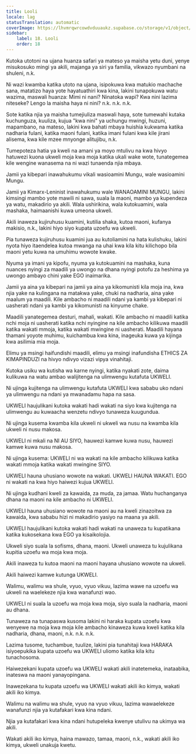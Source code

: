 ```yaml
---
title: Looli
locale: lag
statusTranslation: automatic
coverImage: https://lhvmrqwrcowdvduuaukz.supabase.co/storage/v1/object/public/strapi-uploads/small_cover-educacion-fundamental.webp-2d51a7828a2b1309555be27f7e2a61a0.webp
sidebar:
    label: 18. Looli
    order: 18
---
```

Kutoka utotoni na ujana huanza safari ya mateso ya maisha yetu duni, yenye misukosuko mingi ya akili, majanga ya siri ya familia, vikwazo nyumbani na shuleni, n.k.

Ni wazi kwamba katika utoto na ujana, isipokuwa kwa matukio machache sana, matatizo haya yote hayatuathiri kwa kina, lakini tunapokuwa watu wazima, maswali huanza: Mimi ni nani? Ninatoka wapi? Kwa nini lazima niteseke? Lengo la maisha haya ni nini? n.k. n.k. n.k.

Sote katika njia ya maisha tumejiuliza maswali haya, sote tumewahi kutaka kuchunguza, kuuliza, kujua "kwa nini" ya uchungu mwingi, huzuni, mapambano, na mateso, lakini kwa bahati mbaya huishia kukwama katika nadharia fulani, katika maoni fulani, katika imani fulani kwa kile jirani alisema, kwa kile mzee mnyonge alitujibu, n.k.

Tumepoteza hatia ya kweli na amani ya moyo mtulivu na kwa hivyo hatuwezi kuona ukweli moja kwa moja katika ukali wake wote, tunategemea kile wengine wanasema na ni wazi tunaenda njia mbaya.

Jamii ya kibepari inawahukumu vikali wasioamini Mungu, wale wasioamini Mungu.

Jamii ya Kimarx-Leninist inawahukumu wale WANAOAMINI MUNGU, lakini kimsingi mambo yote mawili ni sawa, suala la maoni, mambo ya kupendeza ya watu, makadirio ya akili. Wala ushirikina, wala kutokuamini, wala mashaka, haimaanishi kuwa umeona ukweli.

Akili inaweza kujiruhusu kuamini, kutilia shaka, kutoa maoni, kufanya makisio, n.k., lakini hiyo siyo kupata uzoefu wa ukweli.

Pia tunaweza kujiruhusu kuamini jua au kutoliamini na hata kulishuku, lakini nyota hiyo itaendelea kutoa mwanga na uhai kwa kila kitu kilichopo bila maoni yetu kuwa na umuhimu wowote kwake.

Nyuma ya imani ya kipofu, nyuma ya kutokuamini na mashaka, kuna nuances nyingi za maadili ya uwongo na dhana nyingi potofu za heshima ya uwongo ambayo chini yake EGO inaimarika.

Jamii ya aina ya kibepari na jamii ya aina ya kikomunisti kila moja ina, kwa njia yake na kulingana na matakwa yake, chuki na nadharia, aina yake maalum ya maadili. Kile ambacho ni maadili ndani ya kambi ya kibepari ni uasherati ndani ya kambi ya kikomunisti na kinyume chake.

Maadili yanategemea desturi, mahali, wakati. Kile ambacho ni maadili katika nchi moja ni uasherati katika nchi nyingine na kile ambacho kilikuwa maadili katika wakati mmoja, katika wakati mwingine ni uasherati. Maadili hayana thamani yoyote muhimu, kuichambua kwa kina, inageuka kuwa ya kijinga kwa asilimia mia moja.

Elimu ya msingi haifundishi maadili, elimu ya msingi inafundisha ETHICS ZA KIMAPINDUZI na hivyo ndivyo vizazi vipya vinahitaji.

Kutoka usiku wa kutisha wa karne nyingi, katika nyakati zote, daima kulikuwa na watu ambao walijitenga na ulimwengu kutafuta UKWELI.

Ni ujinga kujitenga na ulimwengu kutafuta UKWELI kwa sababu uko ndani ya ulimwengu na ndani ya mwanadamu hapa na sasa.

UKWELI haujulikani kutoka wakati hadi wakati na siyo kwa kujitenga na ulimwengu au kuwaacha wenzetu ndivyo tunaweza kuugundua.

Ni ujinga kusema kwamba kila ukweli ni ukweli wa nusu na kwamba kila ukweli ni nusu makosa.

UKWELI ni mkali na NI AU SIYO, hauwezi kamwe kuwa nusu, hauwezi kamwe kuwa nusu makosa.

Ni ujinga kusema: UKWELI ni wa wakati na kile ambacho kilikuwa katika wakati mmoja katika wakati mwingine SIYO.

UKWELI hauna uhusiano wowote na wakati. UKWELI HAUNA WAKATI. EGO ni wakati na kwa hiyo haiwezi kujua UKWELI.

Ni ujinga kudhani kweli za kawaida, za muda, za jamaa. Watu huchanganya dhana na maoni na kile ambacho ni UKWELI.

UKWELI hauna uhusiano wowote na maoni au na kweli zinazoitwa za kawaida, kwa sababu hizi ni makadirio yasiyo na maana ya akili.

UKWELI haujulikani kutoka wakati hadi wakati na unaweza tu kupatikana katika kukosekana kwa EGO ya kisaikolojia.

Ukweli siyo suala la sofisms, dhana, maoni. Ukweli unaweza tu kujulikana kupitia uzoefu wa moja kwa moja.

Akili inaweza tu kutoa maoni na maoni hayana uhusiano wowote na ukweli.

Akili haiwezi kamwe kutunga UKWELI.

Walimu, walimu wa shule, vyuo, vyuo vikuu, lazima wawe na uzoefu wa ukweli na waelekeze njia kwa wanafunzi wao.

UKWELI ni suala la uzoefu wa moja kwa moja, siyo suala la nadharia, maoni au dhana.

Tunaweza na tunapaswa kusoma lakini ni haraka kupata uzoefu kwa wenyewe na moja kwa moja kile ambacho kinaweza kuwa kweli katika kila nadharia, dhana, maoni, n.k. n.k. n.k.

Lazima tusome, tuchambue, tuulize, lakini pia tunahitaji kwa HARAKA isiyoepukika kupata uzoefu wa UKWELI uliomo katika kila kitu tunachosoma.

Haiwezekani kupata uzoefu wa UKWELI wakati akili inatetemeka, inataabika, inateswa na maoni yanayopingana.

Inawezekana tu kupata uzoefu wa UKWELI wakati akili iko kimya, wakati akili iko kimya.

Walimu na walimu wa shule, vyuo na vyuo vikuu, lazima wawaelekeze wanafunzi njia ya kutafakari kwa kina ndani.

Njia ya kutafakari kwa kina ndani hutupeleka kwenye utulivu na ukimya wa akili.

Wakati akili iko kimya, haina mawazo, tamaa, maoni, n.k., wakati akili iko kimya, ukweli unakuja kwetu.

